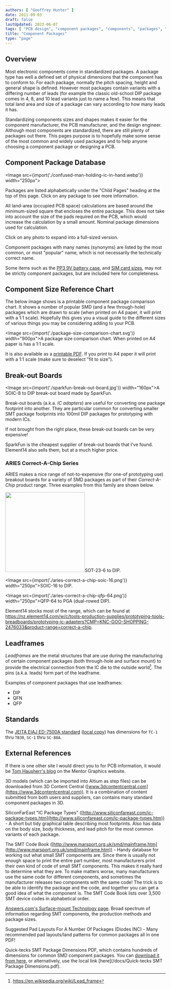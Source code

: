```yaml
---
authors: [ "Geoffrey Hunter" ]
date: 2011-09-03
draft: false
lastUpdated: 2023-06-07
tags: [ "PCB design", "component packages", "components", "packages", "footprints", "dimensions", "manufacturers", "database", "leadframes" ]
title: "Component Packages"
type: "page"
---
```



## Overview

Most electronic components come in standardized packages. A package type has well a defined set of physical dimensions that the component has to conform to. For each package, normally the pitch spacing, height and general shape is defined. However most packages contain variants with a differing number of leads (for example the classic old-school DIP package comes in 4, 8, and 10 lead variants just to name a few). This means that total land area and size of a package can vary according to how many leads it has.

Standardizing components sizes and shapes makes it easier for the component manufacturer, the PCB manufacturer, and the design engineer. Although most components are standardized, there are still plenty of packages out there. This pages purpose is to hopefully make some sense of the most common and widely used packages and to help anyone choosing a component package or designing a PCB.

## Component Package Database

<Image src={import('./confused-man-holding-ic-in-hand.webp')} width="250px"></Image>

Packages are listed alphabetically under the "Child Pages" heading at the top of this page. Click on any package to see more information.

All land-area (occupied PCB space) calculations are based around the minimum-sized square that encloses the entire package. This does not take into account the size of the pads required on the PCB, which would increase the calculation by a small amount. Nominal package dimensions used for calculation.

Click on any photo to expand into a full-sized version.

Component packages with many names (synonyms) are listed by the most common, or most "popular" name, which is not necessarily the technically correct name.

Some items such as the [PP3 9V battery case](pp3-component-package), and [SIM card sizes](sim-card-sizes/), may not be strictly component packages, but are included here for completeness.

## Component Size Reference Chart

The below image shows is a printable component package comparison chart. It shows a number of popular SMD (and a few through-hole) packages which are drawn to scale (when printed on A4 paper, it will print with a 1:1 scale). Hopefully this gives you a visual guide to the different sizes of various things you may be considering adding to your PCB.

<Image src={import('./package-size-comparison-chart.svg')} width="900px">A package size comparison chart. When printed on A4 paper is has a 1:1 scale.</Image>

It is also available as a [printable PDF](./package-size-comparison-chart.pdf). If you print to A4 paper it will print with a 1:1 scale (make sure to deselect "fit to size"). 

## Break-out Boards

<Image src={import('./sparkfun-break-out-board.jpg')} width="160px">A SOIC-8 to DIP break-out board made by SparkFun.</Image>

Break-out boards (a.k.a. _IC adapters_) are useful for converting one package footprint into another. They are particular common for converting smaller SMT package footprints into 100mil DIP packages for prototyping with modern ICs.

If not brought from the right place, these break-out boards can be very expensive!

SparkFun is the cheapest supplier of break-out boards that I've found. Element14 also sells them, but at a much higher price.

### ARIES Correct-A-Chip Series

ARIES makes a nice range of not-to-expensive (for one-of prototyping use) breakout boards for a variety of SMD packages as part of their _Correct-A-Chip_ product range. Three examples from this family are shown below.

<div style={{ display: 'flex' }}>
<Image src={import('./aries-correct-a-chip-sot-23-6.png')} width="250px">SOT-23-6 to DIP.</Image>

<Image src={import('./aries-correct-a-chip-soic-16.png')} width="250px">SOIC-16 to DIP. </Image>

<Image src={import('./aries-correct-a-chip-qfp-64.png')} width="250px">QFP-64 to PGA (dual-rowed DIP). </Image>
</div>

Element14 stocks most of the range, which can be found at https://nz.element14.com/w/c/tools-production-supplies/prototyping-tools-breadboards/prototyping-ic-adapters?CMP=KNC-GOO-SHOPPING-2476033&product-range=correct-a-chip.

## Leadframes

_Leadframes_ are the metal structures that are use during the manufacturing of certain component packages (both through-hole and surface mount) to provide the electrical connection from the IC die to the outside world[^bib-wikipedia-leadframe]. The pins (a.k.a. leads) form part of the leadframe.

Examples of component packages that use leadframes:

* DIP
* QFN
* QFP

## Standards

The [JEITA EIAJ ED-7500A standard](https://home.jeita.or.jp/tsc/std-pdf/ED-7500A-2.pdf) ([local copy](eiaj-ed-7500a-standard.pdf)) has dimensions for `TC-1` thru `TB30`, `SC-1` thru `SC-88A`.

## External References

If there is one other site I would direct you to for PCB information, it would be [Tom Hausherr's blog](http://blogs.mentor.com/tom-hausherr/) on the Mentor Graphics website.

3D models (which can be imported into Altium as step files) can be downloaded from 3D Content Central ([www.3dcontentcentral.com](https://www.3dcontentcentral.com)). It is a combination of content submitted from both users and suppliers, can contains many standard component packages in 3D.

SiliconFarEast "IC Package Types" ([http://www.siliconfareast.com/ic-package-types.htm](http://www.siliconfareast.com/ic-package-types.htm)) - A short but tidy graphical table describing most footprints. Also has data on the body size, body thickness, and lead pitch for the most common variants of each package.

The SMT Code Book ([http://www.marsport.org.uk/smd/mainframe.htm](http://www.marsport.org.uk/smd/mainframe.htm)) - Handy database for working out what small SMT components are. Since there is usually not enough space to print the entire part number, most manufacturers print their own kind of code of small SMT components. This makes it really hard to determine what they are. To make matters worse, many manufacturers use the same code for different components, and sometimes the manufacturer releases two components with the same code! The trick is to be able to identify the package and the code, and together you can get a good idea of what the component is. The SMT Code Book lists over 3,500 SMT device codes in alphabetical order.

[Answers.com's Surface-mount Technology page](http://www.answers.com/topic/surface-mount-technology). Broad spectrum of information regarding SMT components, the production methods and package sizes.

Suggested Pad Layouts For A Number Of Packages (Diodes INC) - Many recommended pad layouts/land patterns for common packages all in one PDF!

Quick-tecks SMT Package Dimensions PDF, which contains hundreds of dimensions for common SMD component packages. You can [download it from here](http://www.quick-teck.co.uk/TechArticleDoc/9522698761347382744.pdf), or alternatively, use the local link [here](/docs/Quick-tecks SMT Package Dimensions.pdf).

[^bib-wikipedia-leadframe]:  https://en.wikipedia.org/wiki/Lead_frame
